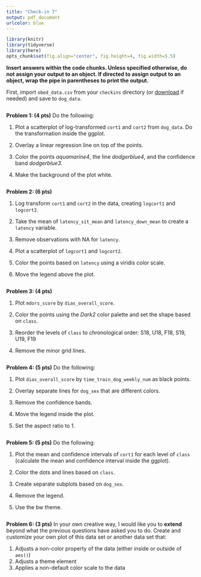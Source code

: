 ```yaml
---
title: "Check-in 7"
output: pdf_document
urlcolor: blue
---
```


```r
library(knitr)
library(tidyverse)
library(here)
opts_chunk$set(fig.align="center", fig.height=4, fig.width=5.5)
```

<!-- **Again, the check-ins will review material presented in class but will also require you to think about new concepts, integrate across topics, and search for information. Some will be complex and take time to figure out. Feel free to work in groups on this. ** -->

**Insert answers within the code chunks. Unless specified otherwise, do not assign your output to an object. If directed to assign output to an object, wrap the pipe in parentheses to print the output.**

First, import `obed_data.csv` from your `checkins` directory (or [download](https://decisionslab.unl.edu/data/stevens_etal_2020_obed_data1.csv) if needed) and save to `dog_data`.

```r

```


**Problem 1: (4 pts)** Do the following:

1. Plot a scatterplot of log-transformed `cort1` and `cort2` from `dog_data`. Do the transformation inside the ggplot.

2. Overlay a linear regression line on top of the points.

3. Color the points _aquamarine4_, the line _dodgerblue4_, and the confidence band _dodgerblue3_.

1. Make the background of the plot white.


```r

```


\newpage
**Problem 2: (6 pts)**  

1. Log transform `cort1` and `cort2` in the data, creating `logcort1` and `logcort2`.

1. Take the mean of `latency_sit_mean` and `latency_down_mean` to create a `latency` variable.

1. Remove observations with NA for `latency`.

1. Plot a scatterplot of `logcort1` and `logcort2`.

1. Color the points based on `latency` using a viridis color scale.

1. Move the legend above the plot.

```r

```


\newpage
**Problem 3: (4 pts)**  

1. Plot `mdors_score` by `dias_overall_score`.

1. Color the points using the _Dark2_ color palette and set the shape based on `class`.

1. Reorder the levels of `class` to chronological order: S18, U18, F18, S19, U19, F19

1. Remove the minor grid lines.

```r

```


\newpage
**Problem 4: (5 pts)** Do the following:

1. Plot `dias_overall_score` by `time_train_dog_weekly_num` as black points.

1. Overlay separate lines for `dog_sex` that are different colors.

1. Remove the confidence bands.

1. Move the legend inside the plot.

1. Set the aspect ratio to 1.

```r

```


\newpage
**Problem 5: (5 pts)** Do the following:

1. Plot the mean and confidence intervals of `cort1` for each level of `class` (calculate the mean and confidence interval inside the ggplot).

1. Color the dots and lines based on `class`.

1. Create separate subplots based on `dog_sex`.

1. Remove the legend.

1. Use the bw theme.


```r

```


\newpage
**Problem 6: (3 pts)** In your own creative way, I would like you to **extend** beyond what the previous questions have asked you to do. Create and customize your own plot of this data set or another data set that:

1. Adjusts a non-color property of the data (either inside or outside of `aes()`)
1. Adjusts a theme element
1. Applies a non-default color scale to the data

```r

```

